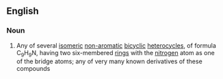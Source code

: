 ==English==

===Noun===
{{en-noun}}

#{{organic compound}} Any of several [[isomeric]] [[non-aromatic]] [[bicyclic]] [[heterocycle]]s, of formula C<sub>9</sub>H<sub>9</sub>N, having two six-membered [[ring]]s with the [[nitrogen]] atom as one of the bridge atoms; any of very many known derivatives of these compounds
